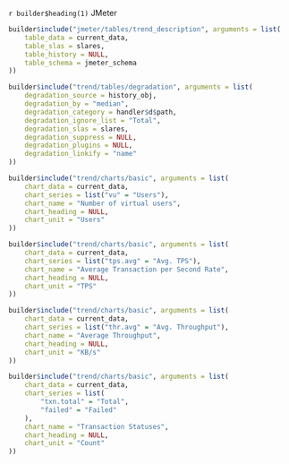 `r builder$heading(1)` JMeter

```r
builder$include("jmeter/tables/trend_description", arguments = list(
    table_data = current_data,
    table_slas = slares,
    table_history = NULL,
    table_schema = jmeter_schema
))

builder$include("trend/tables/degradation", arguments = list(
    degradation_source = history_obj,
    degradation_by = "median",
    degradation_category = handler$d$path,
    degradation_ignore_list = "Total",
    degradation_slas = slares,
    degradation_suppress = NULL,
    degradation_plugins = NULL,
    degradation_linkify = "name"
))

builder$include("trend/charts/basic", arguments = list(
    chart_data = current_data,
    chart_series = list("vu" = "Users"),
    chart_name = "Number of virtual users",
    chart_heading = NULL,
    chart_unit = "Users"
))

builder$include("trend/charts/basic", arguments = list(
    chart_data = current_data,
    chart_series = list("tps.avg" = "Avg. TPS"),
    chart_name = "Average Transaction per Second Rate",
    chart_heading = NULL,
    chart_unit = "TPS"
))

builder$include("trend/charts/basic", arguments = list(
    chart_data = current_data,
    chart_series = list("thr.avg" = "Avg. Throughput"),
    chart_name = "Average Throughput",
    chart_heading = NULL,
    chart_unit = "KB/s"
))

builder$include("trend/charts/basic", arguments = list(
    chart_data = current_data,
    chart_series = list(
        "txn.total" = "Total",
        "failed" = "Failed"
    ),
    chart_name = "Transaction Statuses",
    chart_heading = NULL,
    chart_unit = "Count"
))
```
